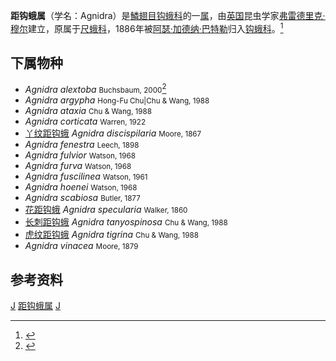 {{Automatic taxobox
| taxon = Agnidra
| image = Agnidra specularia (7232902416).jpg
| image_caption = ''Agnidra specularia''
| authority = [[弗雷德里克·穆尔|Moore]]，1868
}}
'''距钩蛾属'''（学名：Agnidra）是[[鱗翅目|鱗翅目]][[钩蛾科|钩蛾科]]的一[[属_(生物)|属]]，由[[英国|英国]]昆虫学家[[弗雷德里克·穆尔|弗雷德里克·穆尔]]建立，原属于[[尺蛾科|尺蛾科]]，1886年被[[阿瑟·加德纳·巴特勒|阿瑟·加德纳·巴特勒]]归入[[钩蛾科|钩蛾科]]。<ref>{{cite book zh |author=朱弘复 王林瑶 |title=《中国动物志·昆虫纲（第三卷）·鳞翅目·圆钩蛾科 钩蛾科》|format=M |edition=1 |location=北京 |publisher=科学出版社 |date=1991 |pages=93-94 |id= ISBN 7-03-001906-7}}</ref>

==下属物种==
* ''Agnidra alextoba'' <small>Buchsbaum, 2000</small><ref>{{cite journal|author=Buchsbaum, U.|year= 2000|title= ''Agnidra alextoba'' sp. n. aus Sumatra (Lepidoptera, Drepanidae). |journal=Mitteilungen der Münchner Entomologischen Gesellschaft|volume=90|pages= 85-95}}</ref>
* ''Agnidra argypha'' <small>Hong-Fu Chu|Chu & Wang, 1988</small>
* ''Agnidra ataxia'' <small>Chu & Wang, 1988</small>
* ''Agnidra corticata'' <small>Warren, 1922</small>
* [[丫纹距钩蛾|丫纹距钩蛾]] ''Agnidra discispilaria'' <small>Moore, 1867</small>
* ''Agnidra fenestra'' <small>Leech, 1898</small>
* ''Agnidra fulvior'' <small>Watson, 1968</small>
* ''Agnidra furva'' <small>Watson, 1968</small>
* ''Agnidra fuscilinea'' <small>Watson, 1961</small>
* ''Agnidra hoenei'' <small>Watson, 1968</small>
* ''Agnidra scabiosa'' <small>Butler, 1877</small>
* [[花距钩蛾|花距钩蛾]] ''Agnidra specularia'' <small>Walker, 1860</small>
* [[长刺距钩蛾|长刺距钩蛾]] ''Agnidra tanyospinosa'' <small>Chu & Wang, 1988</small>
* [[虎纹距钩蛾|虎纹距钩蛾]] ''Agnidra tigrina'' <small>Chu & Wang, 1988</small>
* ''Agnidra vinacea'' <small>Moore, 1879</small>

==参考资料==
{{reflist}}
{{Taxonbar}}

[[Category:钩蛾科|J]]
[[Category:距钩蛾属|]]
[[Category:1868年描述的分类群|J]]